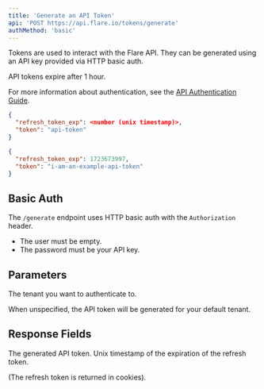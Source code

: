 ```yaml
---
title: 'Generate an API Token'
api: 'POST https://api.flare.io/tokens/generate'
authMethod: 'basic'
---
```



Tokens are used to interact with the Flare API.
They can be generated using an API key provided via HTTP basic auth.

API tokens expire after 1 hour.

For more information about authentication, see the [API Authentication Guide](/introduction/authentication/).

<ResponseExample>

```json Response Schema
{
  "refresh_token_exp": <number (unix timestamp)>,
  "token": "api-token"
}
```

```json Response Example
{
  "refresh_token_exp": 1723673997,
  "token": "i-am-an-example-api-token"
}
```

</ResponseExample>

## Basic Auth

The `/generate` endpoint uses HTTP basic auth with the `Authorization` header.
- The user must be empty.
- The password must be your API key.

## Parameters

<ParamField body="tenant_id" type="number">
  The tenant you want to authenticate to.
  
  When unspecified, the API token will be generated for your default tenant.
</ParamField>

## Response Fields

<ResponseField name="token" type="string">
  The generated API token.
</ResponseField>

<ResponseField name="refresh_token_exp" type="number">
  Unix timestamp of the expiration of the refresh token.
  
  (The refresh token is returned in cookies).
</ResponseField>
